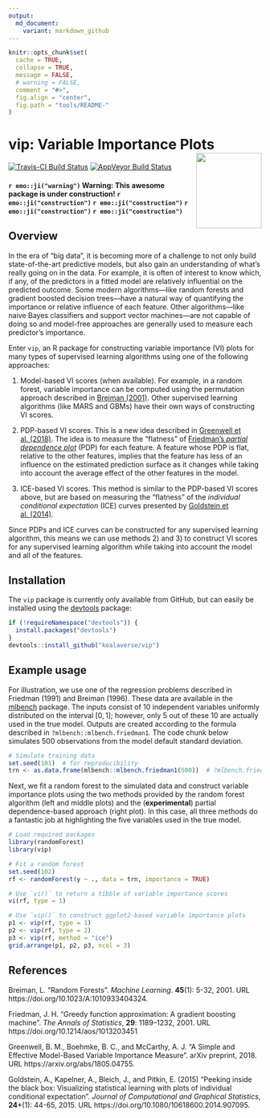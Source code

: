 ```yaml
---
output:
  md_document:
    variant: markdown_github
---
```


```r
knitr::opts_chunk$set(
  cache = TRUE,
  collapse = TRUE,
  message = FALSE, 
  # warning = FALSE,
  comment = "#>",
  fig.align = "center",
  fig.path = "tools/README-"
)
```

# vip: Variable Importance Plots <img src="tools/logo-vip.png" align="right" width="130" height="150" />

[![Travis-CI Build Status](https://travis-ci.org/koalaverse/vip.svg?branch=master)](https://travis-ci.org/koalaverse/vip)
[![AppVeyor Build Status](https://ci.appveyor.com/api/projects/status/github/koalaverse/vip?branch=master&svg=true)](https://ci.appveyor.com/project/koalaverse/vip)

#### `r emo::ji("warning")` Warning: This awesome package is under construction! `r emo::ji("construction")` `r emo::ji("construction")` `r emo::ji("construction")` `r emo::ji("construction")`  

## Overview

In the era of "big data", it is becoming more of a challenge to not only build state-of-the-art predictive models, but also gain an understanding of what's really going on in the data. For example, it is often of interest to know which, if any, of the predictors in a fitted model are relatively influential on the predicted outcome. Some modern algorithms---like random forests and gradient boosted decision trees---have a natural way of quantifying the importance or relative influence of each feature. Other algorithms---like naive Bayes classifiers and support vector machines---are not capable of doing so and model-free approaches are generally used to measure each predictor's importance. 

Enter `vip`, an R package for constructing variable importance (VI) plots for many types of supervised learning algorithms using one of the following approaches:

  1) Model-based VI scores (when available). For example, in a random forest, variable importance can be computed using the permutation approach described in [Breiman (2001)](https://doi.org/10.1023/A:1010933404324). Other supervised learning algorithms (like MARS and GBMs) have their own ways of constructing VI scores.
  
  2) PDP-based VI scores. This is a new idea described in [Greenwell et al. (2018)](https://arxiv.org/abs/1805.04755). The idea is to measure the "flatness" of [Friedman's *partial dependence plot*](https://doi.org/10.1214/aos/1013203451) (PDP) for each feature. A feature whose PDP is flat, relative to the other features, implies that the feature has less of an influence on the estimated prediction surface as it changes while taking into account the average effect of the other features in the model.
  
  3) ICE-based VI scores. This method is similar to the PDP-based VI scores above, but are based on measuring the "flatness" of the *individual conditional expectation* (ICE) curves presented by [Goldstein et al. (2014)](https://doi.org/10.1080/10618600.2014.907095).
  
Since PDPs and ICE curves can be constructed for any supervised learning algorithm, this means we can use methods 2) and 3) to construct VI scores for any supervised learning algorithm while taking into account the model and all of the features.


## Installation

The `vip` package is currently only available from GitHub, but can easily be installed using the [devtools](https://CRAN.R-project.org/package=devtools) package:
```r
if (!requireNamespace("devtools")) {
  install.packages("devtools")
}
devtools::install_github("koalaverse/vip")
```


## Example usage

For illustration, we use one of the regression problems described in Friedman (1991) and Breiman (1996). These data are available in the [mlbench](https://CRAN.R-project.org/package=mlbench) package. The inputs consist of 10 independent variables uniformly distributed on the interval $\left[0, 1\right]$; however, only 5 out of these 10 are actually used in the true model. Outputs are created according to the formula described in `?mlbench::mlbench.friedman1`. The code chunk below simulates 500 observations from the model default standard deviation.
```r
# Simulate training data
set.seed(101)  # for reproducibility
trn <- as.data.frame(mlbench::mlbench.friedman1(500))  # ?mlbench.friedman1
```
Next, we fit a random forest to the simulated data and construct variable importance plots using the two methods provided by the random forest algorithm (left and middle plots) and the (**experimental**) partial dependence-based approach (right plot). In this case, all three methods do a fantastic job at highlighting the five variables used in the true model.
```r
# Load required packages
library(randomForest)  
library(vip)

# Fit a random forest
set.seed(102)
rf <- randomForest(y ~ ., data = trn, importance = TRUE)

# Use `vi()` to return a tibble of variable importance scores
vi(rf, type = 1)

# Use `vip()` to construct ggplot2-based variable importance plots
p1 <- vip(rf, type = 1)
p2 <- vip(rf, type = 2)
p3 <- vip(rf, method = "ice")
grid.arrange(p1, p2, p3, ncol = 3)
```


## References

Breiman, L. "Random Forests". *Machine Learning*. **45**(1): 5-32, 2001. URL https://doi.org/10.1023/A:1010933404324.

Friedman, J. H. "Greedy function approximation: A gradient boosting machine". *The Annals of Statistics*, **29**: 1189–1232, 2001. URL https://doi.org/10.1214/aos/1013203451

Greenwell, B. M., Boehmke, B. C., and McCarthy, A. J. "A Simple and Effective Model-Based Variable Importance Measure". arXiv preprint, 2018. URL https://arxiv.org/abs/1805.04755.

Goldstein, A., Kapelner, A., Bleich, J., and Pitkin, E. (2015) "Peeking inside the black box: Visualizing statistical learning with plots of individual conditional expectation". *Journal of Computational and Graphical Statistics*, **24***(1): 44-65, 2015. URL https://doi.org/10.1080/10618600.2014.907095.
